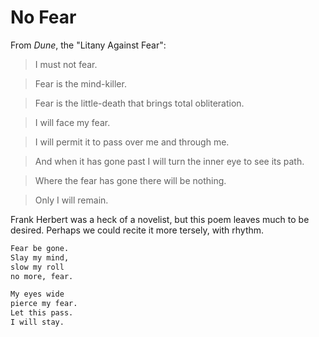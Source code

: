 # No Fear

From _Dune_, the "Litany Against Fear":

> I must not fear.

> Fear is the mind-killer.

> Fear is the little-death that brings total obliteration.

> I will face my fear.

> I will permit it to pass over me and through me.

> And when it has gone past I will turn the inner eye to see its path.

> Where the fear has gone there will be nothing.

> Only I will remain.

Frank Herbert was a heck of a novelist, but this poem leaves much to be desired. Perhaps we could recite it more tersely, with rhythm.

```sh
Fear be gone.
Slay my mind,
slow my roll
no more, fear.

My eyes wide
pierce my fear.
Let this pass.
I will stay.
```
